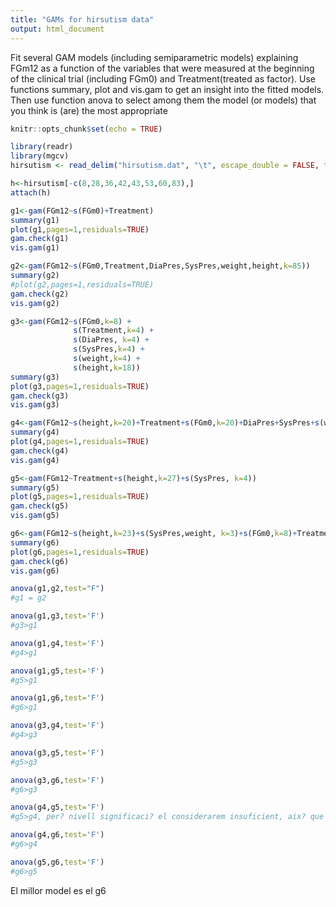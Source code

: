 ```yaml
---
title: "GAMs for hirsutism data"
output: html_document
---
```


Fit several GAM models (including semiparametric models) explaining FGm12 as a function of the variables that were measured at the beginning of the clinical trial (including FGm0) and Treatment(treated as factor). Use functions summary, plot and vis.gam to get an insight into the fitted models. Then use function anova to select among them the model (or models) that you think is (are) the most appropriate

```r
knitr::opts_chunk$set(echo = TRUE)
```


```r
library(readr)
library(mgcv)
hirsutism <- read_delim("hirsutism.dat", "\t", escape_double = FALSE, trim_ws = TRUE)
```

```r
h<-hirsutism[-c(8,28,36,42,43,53,60,83),]
attach(h)
```


```r
g1<-gam(FGm12~s(FGm0)+Treatment)
summary(g1)
plot(g1,pages=1,residuals=TRUE)
gam.check(g1)
vis.gam(g1)
```

```r
g2<-gam(FGm12~s(FGm0,Treatment,DiaPres,SysPres,weight,height,k=85))
summary(g2)
#plot(g2,pages=1,residuals=TRUE)
gam.check(g2)
vis.gam(g2)
```

```r
g3<-gam(FGm12~s(FGm0,k=8) +
              s(Treatment,k=4) +
              s(DiaPres, k=4) +
              s(SysPres,k=4) +
              s(weight,k=4) +
              s(height,k=18))
summary(g3)
plot(g3,pages=1,residuals=TRUE)
gam.check(g3)
vis.gam(g3)
```


```r
g4<-gam(FGm12~s(height,k=20)+Treatment+s(FGm0,k=20)+DiaPres+SysPres+s(weight,k=10))
summary(g4)
plot(g4,pages=1,residuals=TRUE)
gam.check(g4)
vis.gam(g4)
```

```r
g5<-gam(FGm12~Treatment+s(height,k=27)+s(SysPres, k=4))
summary(g5)
plot(g5,pages=1,residuals=TRUE)
gam.check(g5)
vis.gam(g5)
```
```r
g6<-gam(FGm12~s(height,k=23)+s(SysPres,weight, k=3)+s(FGm0,k=8)+Treatment)
summary(g6)
plot(g6,pages=1,residuals=TRUE)
gam.check(g6)
vis.gam(g6)

```

```r
anova(g1,g2,test="F")
#g1 = g2
```
```r
anova(g1,g3,test='F')
#g3>g1
```
```r
anova(g1,g4,test='F')
#g4>g1
```
```r
anova(g1,g5,test='F')
#g5>g1
```
```r
anova(g1,g6,test='F')
#g6>g1
```

```r
anova(g3,g4,test='F')
#g4>g3
```
```r
anova(g3,g5,test='F')
#g5>g3
```
```r
anova(g3,g6,test='F')
#g6>g3
```

```r
anova(g4,g5,test='F')
#g5>g4, per? nivell significaci? el considerarem insuficient, aix? que g5=g4. Ambd?s s?n millors que el g3
```

```r
anova(g4,g6,test='F')
#g6>g4
```

```r
anova(g5,g6,test='F')
#g6>g5
```

El millor model es el g6